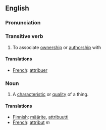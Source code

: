 ==English==
===Pronunciation===
===Transitive verb===
# To associate [[ownership]] or [[authorship]] with
====Translations====
*[[French]]: [[attribuer]]
===Noun===
# A [[characteristic]] or [[quality]] of a thing.

====Translations====
*[[Finnish]]: [[määrite]], [[attribuutti]]
*[[French]]: [[attribut]] ''m''